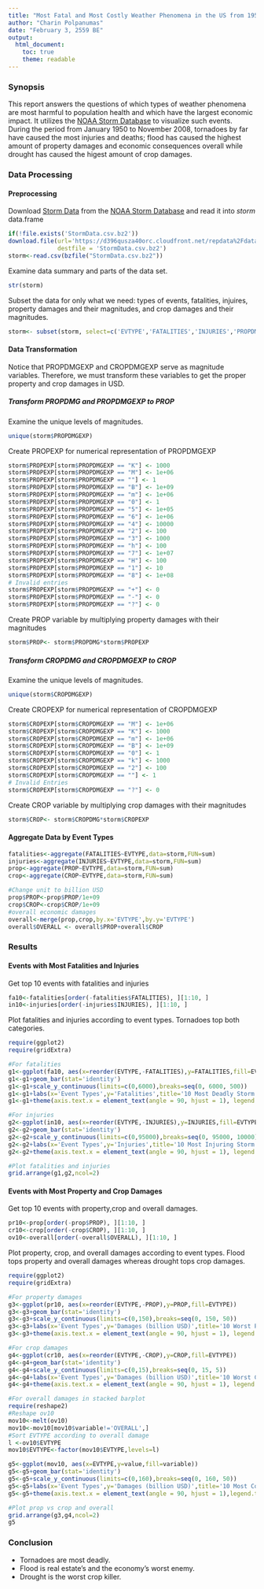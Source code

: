 ```yaml
---
title: "Most Fatal and Most Costly Weather Phenomena in the US from 1950-2008"
author: "Charin Polpanumas"
date: "February 3, 2559 BE"
output:
  html_document:
    toc: true
    theme: readable
---
```


### Synopsis
This report answers the questions of which types of weather phenomena are most harmful to population health and which have the largest economic impact. It utilizes the [NOAA Storm Database](https://www.ncdc.noaa.gov/stormevents/) to visualize such events. During the period from January 1950 to November 2008, tornadoes by far have caused the most injuries and deaths; flood has caused the highest amount of property damages and economic consequences overall while drought has caused the higest amount of crop damages.

### Data Processing
#### Preprocessing
Download [Storm Data](https://d396qusza40orc.cloudfront.net/repdata%2Fdata%2FStormData.csv.bz2) from the [NOAA Storm Database](https://www.ncdc.noaa.gov/stormevents/) and read it into *storm* data.frame
```r
if(!file.exists('StormData.csv.bz2'))
download.file(url='https://d396qusza40orc.cloudfront.net/repdata%2Fdata%2FStormData.csv.bz2',
              destfile = 'StormData.csv.bz2')
storm<-read.csv(bzfile("StormData.csv.bz2"))
```
Examine data summary and parts of the data set. 
```r
str(storm)
```
Subset the data for only what we need: types of events, fatalities, injuires, property damages and their magnitudes, and crop damages and their magnitudes.
```r
storm<- subset(storm, select=c('EVTYPE','FATALITIES','INJURIES','PROPDMG','PROPDMGEXP','CROPDMG','CROPDMGEXP'))
```
#### Data Transformation
Notice that PROPDMGEXP and CROPDMGEXP serve as magnitude variables. Therefore, we must transform these variables to get the proper property and crop damages in USD.


##### Transform PROPDMG and PROPDMGEXP to PROP
Examine the unique levels of magnitudes.
```r
unique(storm$PROPDMGEXP)
```
Create PROPEXP for numerical representation of PROPDMGEXP
```r
storm$PROPEXP[storm$PROPDMGEXP == "K"] <- 1000
storm$PROPEXP[storm$PROPDMGEXP == "M"] <- 1e+06
storm$PROPEXP[storm$PROPDMGEXP == ""] <- 1
storm$PROPEXP[storm$PROPDMGEXP == "B"] <- 1e+09
storm$PROPEXP[storm$PROPDMGEXP == "m"] <- 1e+06
storm$PROPEXP[storm$PROPDMGEXP == "0"] <- 1
storm$PROPEXP[storm$PROPDMGEXP == "5"] <- 1e+05
storm$PROPEXP[storm$PROPDMGEXP == "6"] <- 1e+06
storm$PROPEXP[storm$PROPDMGEXP == "4"] <- 10000
storm$PROPEXP[storm$PROPDMGEXP == "2"] <- 100
storm$PROPEXP[storm$PROPDMGEXP == "3"] <- 1000
storm$PROPEXP[storm$PROPDMGEXP == "h"] <- 100
storm$PROPEXP[storm$PROPDMGEXP == "7"] <- 1e+07
storm$PROPEXP[storm$PROPDMGEXP == "H"] <- 100
storm$PROPEXP[storm$PROPDMGEXP == "1"] <- 10
storm$PROPEXP[storm$PROPDMGEXP == "8"] <- 1e+08
# Invalid entries
storm$PROPEXP[storm$PROPDMGEXP == "+"] <- 0
storm$PROPEXP[storm$PROPDMGEXP == "-"] <- 0
storm$PROPEXP[storm$PROPDMGEXP == "?"] <- 0
```
Create PROP variable by multiplying property damages with their magnitudes
```r
storm$PROP<- storm$PROPDMG*storm$PROPEXP
```
##### Transform CROPDMG and CROPDMGEXP to CROP
Examine the unique levels of magnitudes.
```r
unique(storm$CROPDMGEXP)
```
Create CROPEXP for numerical representation of CROPDMGEXP
```r
storm$CROPEXP[storm$CROPDMGEXP == "M"] <- 1e+06
storm$CROPEXP[storm$CROPDMGEXP == "K"] <- 1000
storm$CROPEXP[storm$CROPDMGEXP == "m"] <- 1e+06
storm$CROPEXP[storm$CROPDMGEXP == "B"] <- 1e+09
storm$CROPEXP[storm$CROPDMGEXP == "0"] <- 1
storm$CROPEXP[storm$CROPDMGEXP == "k"] <- 1000
storm$CROPEXP[storm$CROPDMGEXP == "2"] <- 100
storm$CROPEXP[storm$CROPDMGEXP == ""] <- 1
# Invalid Entries
storm$CROPEXP[storm$CROPDMGEXP == "?"] <- 0
```
Create CROP variable by multiplying crop damages with their magnitudes
```r
storm$CROP<- storm$CROPDMG*storm$CROPEXP
```
#### Aggregate Data by Event Types
```r
fatalities<-aggregate(FATALITIES~EVTYPE,data=storm,FUN=sum)
injuries<-aggregate(INJURIES~EVTYPE,data=storm,FUN=sum)
prop<-aggregate(PROP~EVTYPE,data=storm,FUN=sum)
crop<-aggregate(CROP~EVTYPE,data=storm,FUN=sum)

#Change unit to billion USD
prop$PROP<-prop$PROP/1e+09
crop$CROP<-crop$CROP/1e+09
#overall economic damages
overall<-merge(prop,crop,by.x='EVTYPE',by.y='EVTYPE')
overall$OVERALL <- overall$PROP+overall$CROP
```
### Results
#### Events with Most Fatalities and Injuries
Get top 10 events with fatalities and injuries
```r
fa10<-fatalities[order(-fatalities$FATALITIES), ][1:10, ]
in10<-injuries[order(-injuries$INJURIES), ][1:10, ]
```
Plot fatalities and injuries according to event types. Tornadoes top both categories.
```r
require(ggplot2)
require(gridExtra)

#For fatalities
g1<-ggplot(fa10, aes(x=reorder(EVTYPE,-FATALITIES),y=FATALITIES,fill=EVTYPE))
g1<-g1+geom_bar(stat='identity')
g1<-g1+scale_y_continuous(limits=c(0,6000),breaks=seq(0, 6000, 500))
g1<-g1+labs(x='Event Types',y='Fatalities',title='10 Most Deadly Storm Events')
g1<-g1+theme(axis.text.x = element_text(angle = 90, hjust = 1), legend.position='none')

#For injuries
g2<-ggplot(in10, aes(x=reorder(EVTYPE,-INJURIES),y=INJURIES,fill=EVTYPE))
g2<-g2+geom_bar(stat='identity')
g2<-g2+scale_y_continuous(limits=c(0,95000),breaks=seq(0, 95000, 10000))
g2<-g2+labs(x='Event Types',y='Injuries',title='10 Most Injuring Storm Events')
g2<-g2+theme(axis.text.x = element_text(angle = 90, hjust = 1), legend.position='none')

#Plot fatalities and injuries
grid.arrange(g1,g2,ncol=2)
```

#### Events with Most Property and Crop Damages
Get top 10 events with property,crop and overall damages.
```r
pr10<-prop[order(-prop$PROP), ][1:10, ]
cr10<-crop[order(-crop$CROP), ][1:10, ]
ov10<-overall[order(-overall$OVERALL), ][1:10, ]
```
Plot property, crop, and overall damages according to event types. Flood tops property and overall damages whereas drought tops crop damages.
```r
require(ggplot2)
require(gridExtra)

#For property damages
g3<-ggplot(pr10, aes(x=reorder(EVTYPE,-PROP),y=PROP,fill=EVTYPE))
g3<-g3+geom_bar(stat='identity')
g3<-g3+scale_y_continuous(limits=c(0,150),breaks=seq(0, 150, 50))
g3<-g3+labs(x='Event Types',y='Damages (billion USD)',title='10 Worst Property Damagers')
g3<-g3+theme(axis.text.x = element_text(angle = 90, hjust = 1), legend.position='none')

#For crop damages
g4<-ggplot(cr10, aes(x=reorder(EVTYPE,-CROP),y=CROP,fill=EVTYPE))
g4<-g4+geom_bar(stat='identity')
g4<-g4+scale_y_continuous(limits=c(0,15),breaks=seq(0, 15, 5))
g4<-g4+labs(x='Event Types',y='Damages (billion USD)',title='10 Worst Crop Damagers')
g4<-g4+theme(axis.text.x = element_text(angle = 90, hjust = 1), legend.position='none')

#For overall damages in stacked barplot
require(reshape2)
#Reshape ov10
mov10<-melt(ov10)
mov10<-mov10[mov10$variable!='OVERALL',]
#Sort EVTYPE according to overall damage
l <-ov10$EVTYPE
mov10$EVTYPE<-factor(mov10$EVTYPE,levels=l)

g5<-ggplot(mov10, aes(x=EVTYPE,y=value,fill=variable))
g5<-g5+geom_bar(stat='identity')
g5<-g5+scale_y_continuous(limits=c(0,160),breaks=seq(0, 160, 50))
g5<-g5+labs(x='Event Types',y='Damages (billion USD)',title='10 Most Costly Storm Events')
g5<-g5+theme(axis.text.x = element_text(angle = 90, hjust = 1),legend.title=element_blank())

#Plot prop vs crop and overall
grid.arrange(g3,g4,ncol=2)
g5
```

### Conclusion
* Tornadoes are most deadly.
* Flood is real estate's and the economy's worst enemy.
* Drought is the worst crop killer.



